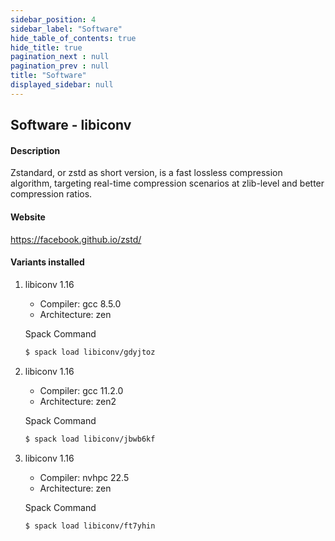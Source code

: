 ```yaml
---
sidebar_position: 4
sidebar_label: "Software"
hide_table_of_contents: true
hide_title: true
pagination_next : null
pagination_prev : null
title: "Software"
displayed_sidebar: null
---
```


## Software - libiconv


#### Description
Zstandard, or zstd as short version, is a fast lossless compression algorithm, targeting real-time compression scenarios at zlib-level and better compression ratios.

#### Website
https://facebook.github.io/zstd/

#### Variants installed

1. libiconv 1.16

    - Compiler: gcc 8.5.0
    - Architecture: zen

    Spack Command
    ```bash
    $ spack load libiconv/gdyjtoz
    ```

2. libiconv 1.16

    - Compiler: gcc 11.2.0
    - Architecture: zen2

    Spack Command
    ```bash
    $ spack load libiconv/jbwb6kf
    ```

3. libiconv 1.16

    - Compiler: nvhpc 22.5
    - Architecture: zen

    Spack Command
    ```bash
    $ spack load libiconv/ft7yhin
    ```
